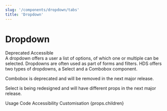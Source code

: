 ```yaml
---
slug: '/components/dropdown/tabs'
title: 'Dropdown'
---
```



# Dropdown

<div class="status-label-description">
  <StatusLabel type="neutral">Deprecated</StatusLabel>
  <StatusLabel type="success" style={{ marginLeft: 'var(--spacing-xs)' }}>
    Accessible
  </StatusLabel>
  <StatusLabelTooltip />
</div>

<LeadParagraph>
  A dropdown offers a user a list of options, of which one or multiple can be selected. Dropdowns are often used as part
  of forms and filters. HDS offers two types of dropdowns, a Select and a Combobox component.
</LeadParagraph>

<Notification type="alert" label="Dropdowns are deprecated" className="siteNotification">
  <p>Combobox is deprecated and will be removed in the next major release.</p>
  <p>Select is being redesigned and will have different props in the next major release.</p>
</Notification>

<PageTabs pageContext={props.pageContext}>
  <PageTabs.TabList>
    <PageTabs.Tab href="/">Usage</PageTabs.Tab>
    <PageTabs.Tab href="/code">Code</PageTabs.Tab>
    <PageTabs.Tab href="/accessibility">Accessibility</PageTabs.Tab>
    <PageTabs.Tab href="/customisation">Customisation</PageTabs.Tab>
  </PageTabs.TabList>
  <PageTabs.TabPanel>{props.children}</PageTabs.TabPanel>
</PageTabs>
